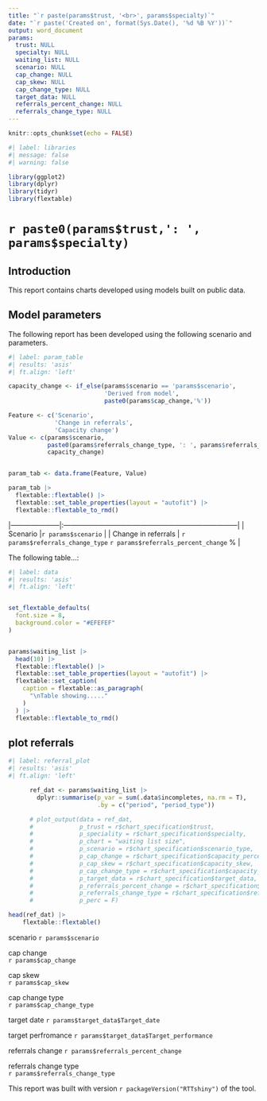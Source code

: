 ```yaml
---
title: "`r paste(params$trust, '<br>', params$specialty)`"
date: "`r paste('Created on', format(Sys.Date(), '%d %B %Y'))`"
output: word_document
params:
  trust: NULL
  specialty: NULL
  waiting_list: NULL
  scenario: NULL
  cap_change: NULL
  cap_skew: NULL
  cap_change_type: NULL
  target_data: NULL
  referrals_percent_change: NULL
  referrals_change_type: NULL
---
```



```r
knitr::opts_chunk$set(echo = FALSE)
```


```r
#| label: libraries
#| message: false
#| warning: false

library(ggplot2)
library(dplyr)
library(tidyr)
library(flextable)
```


# `r paste0(params$trust,': ', params$specialty)`

## Introduction

This report contains charts developed using models built on public data. 

## Model parameters

The following report has been developed using the following scenario and parameters.

```r
#| label: param_table
#| results: 'asis'
#| ft.align: 'left'

capacity_change <- if_else(params$scenario == 'params$scenario', 
                           'Derived from model', 
                           paste0(params$cap_change,'%'))

Feature <- c('Scenario', 
             'Change in referrals', 
             'Capacity change')
Value <- c(params$scenario, 
           paste0(params$referrals_change_type, ': ', params$referrals_percent_change, '%'),
           capacity_change)


param_tab <- data.frame(Feature, Value)

param_tab |> 
  flextable::flextable() |>  
  flextable::set_table_properties(layout = "autofit") |> 
  flextable::flextable_to_rmd()


```


|---------------------|:---------------------------------------------------------------------------|
| Scenario            |`r params$scenario`                                                         |
| Change in referrals |   `r params$referrals_change_type`   `r params$referrals_percent_change` % |



The following table...:

```r
#| label: data
#| results: 'asis'
#| ft.align: 'left'


set_flextable_defaults(
  font.size = 8,
  background.color = "#EFEFEF"
)


params$waiting_list |> 
  head(10) |> 
  flextable::flextable() |>  
  flextable::set_table_properties(layout = "autofit") |> 
  flextable::set_caption(
    caption = flextable::as_paragraph(
      "\nTable showing....."
    )
  ) |> 
  flextable::flextable_to_rmd()
```


## plot referrals 

```r
#| label: referral_plot
#| results: 'asis'
#| ft.align: 'left'

      ref_dat <- params$waiting_list |>
        dplyr::summarise(p_var = sum(.data$incompletes, na.rm = T),
                         .by = c("period", "period_type"))

      # plot_output(data = ref_dat,
      #             p_trust = r$chart_specification$trust,
      #             p_speciality = r$chart_specification$specialty,
      #             p_chart = "waiting list size",
      #             p_scenario = r$chart_specification$scenario_type,
      #             p_cap_change = r$chart_specification$capacity_percent_change,
      #             p_cap_skew = r$chart_specification$capacity_skew,
      #             p_cap_change_type = r$chart_specification$capacity_change_type,
      #             p_target_data = r$chart_specification$target_data,
      #             p_referrals_percent_change = r$chart_specification$referrals_percent_change,
      #             p_referrals_change_type = r$chart_specification$referrals_change_type,
      #             p_perc = F)

head(ref_dat) |>
    flextable::flextable()

```


scenario
  `r params$scenario`
  
cap change  
  `r params$cap_change`
  
cap skew  
  `r params$cap_skew`
  
cap change type  
  `r params$cap_change_type`
  
target date 
  `r params$target_data$Target_date` 
  
target perfromance 
  `r params$target_data$Target_performance`   

referrals change
  `r params$referrals_percent_change`

referrals change type  
  `r params$referrals_change_type`



This report was built with version `r packageVersion("RTTshiny")` of the tool.
